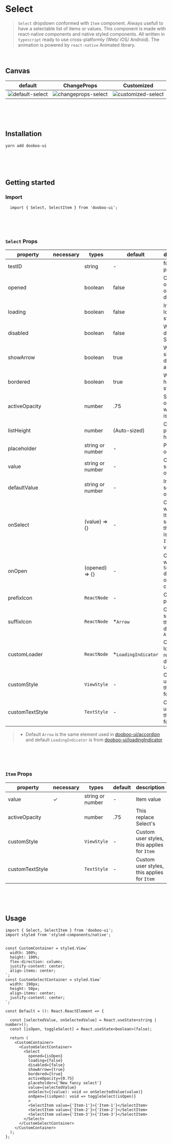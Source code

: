 
<Meta title="Components/Select" />

# Select

> `Select` dropdown conformed with `Item` component. Always usefull to have a selectable list of items or values.
This component is made with react-native components and native styled components. 
All written in `typescript` ready to use cross-platformly (Web/ iOS/ Android).
The animation is powered by `react-native` Animated library.

<br/>

## Canvas
| default | ChangeProps | Customized |   
|---------|-------------|------------|
|  ![default-select](https://user-images.githubusercontent.com/50701501/88159035-ba62c180-cc47-11ea-9a3b-dfe545a1c47b.gif) | ![changeprops-select](https://user-images.githubusercontent.com/50701501/88159072-c5b5ed00-cc47-11ea-808e-e548a3effaf3.gif)  | ![customized-select](https://user-images.githubusercontent.com/50701501/88159238-fd249980-cc47-11ea-9f94-b6fe1acb7bae.gif) |   

<br/>
<br/>
<br/>

## Installation

```sh
yarn add dooboo-ui
```

<br/>
<br/>
<br/>

## Getting started

### Import

```tsx
  import { Select, SelectItem } from 'dooboo-ui';
```

<br/>
<br/>
<br/>

### `Select` Props

| property         | necessary | types            | default             | description                                                     |
| -----------------| --------- | ---------------- | ------------------- | --------------------------------------------------------------- |
| testID           |           | string           |  -                  | for testing purposes                                            |
| opened           |           | boolean          |  false              | Controlled open state of dropdown                               |
| loading          |           | boolean          |  false              | Indicate loading state                                          |
| disabled         |           | boolean          |  false              | Whether disabled Select                                         |
| showArrow        |           | boolean          |  true               | Whether to show the drop-down arrow                             |
| bordered         |           | boolean          |  true               | Whether has border style                                        |
| activeOpacity    |           | number           |  .75                | Set the opacity when Item is pressed                            |
| listHeight       |           | number           |  (Auto-sized)       | Config popup height                                             |
| placeholder      |           | string or number |  -                  | Placeholder of select                                           | 
| value            |           | string or number |  -                  | Current selected option                                         |
| defaultValue     |           | string or number |  -                  | Initial selected option                                         |
| onSelect         |           | (value) => {}    |  -                  | Called when a Item is selected, the param is the `Item`'s value |
| onOpen           |           | (opened) => {}   |  -                  | Called when `Select` drop-down open or close                    |
| prefixIcon       |           | `ReactNode`      |  -                  | Custom prefix icon                                              |
| suffixIcon       |           | `ReactNode`      |  *`Arrow`           | Custom suffix icon, this replace default `Arrow`                |
| customLoader     |           | `ReactNode`      |  *`LoadingIndicator`| Custom loader, this replace default `Loader`                    |
| customStyle      |           | `ViewStyle`      |  -                  | Custom user styles, this applies for `Item`                     |
| customTextStyle  |           | `TextStyle`      |  -                  | Custom user styles, this applies for `Item`                     |

> * Default `Arrow` is the same element used in [dooboo-ui/accordion](https://github.com/dooboolab/dooboo-ui/tree/master/main/Accordion) and default `LoadingIndicator` is from [dooboo-ui/loadingIndicator](https://github.com/dooboolab/dooboo-ui/tree/master/main/LoadingIndicator)

<br/>
<br/>
<br/>

### `Item` Props

| property         | necessary | types                      | default              | description 
| -----------------| --------- | -------------------------- | -------------------- | ------------------------------------------- |
| value            | ✓         | string or number           | -                    | Item value                                  |
| activeOpacity    |           | number                     | .75                  | This replace Select's                       |
| customStyle      |           | `ViewStyle`                | -                    | Custom user styles, this applies for `Item` |
| customTextStyle  |           | `TextStyle`                | -                    | Custom user styles, this applies for `Item` |

<br/>
<br/>
<br/>

## Usage

```tsx
import { Select, SelectItem } from 'dooboo-ui';
import styled from 'styled-components/native';


const CustomContainer = styled.View` 
  width: 100%;
  height: 100%;
  flex-direction: column;
  justify-content: center;
  align-items: center;
`;
const CustomSelectContainer = styled.View`
  width: 190px;
  height: 50px;
  align-items: center;
  justify-content: center;
`;

const Default = (): React.ReactElement => {
  
  const [selectedValue, onSelectedValue] = React.useState<string | number>();
  const [isOpen, toggleSelect] = React.useState<boolean>(false);

  return (
    <CustomContainer>
      <CustomSelectContainer>
        <Select
          opened={isOpen}
          loading={false}
          disabled={false}
          showArrow={true}
          bordered={true}
          activeOpacity={0.75}
          placeholder={'New fancy select'}
          value={selectedValue}
          onSelect={(value): void => onSelectedValue(value)}
          onOpen={(isOpen): void => toggleSelect(isOpen)}
          >
          <SelectItem value={'Item-1'}>{'Item-1'}</SelectItem>
          <SelectItem value={'Item-2'}>{'Item-2'}</SelectItem>
          <SelectItem value={'Item-3'}>{'Item-3'}</SelectItem>
        </Select>
      </CustomSelectContainer>
    </CustomContainer>
  );
};
```
